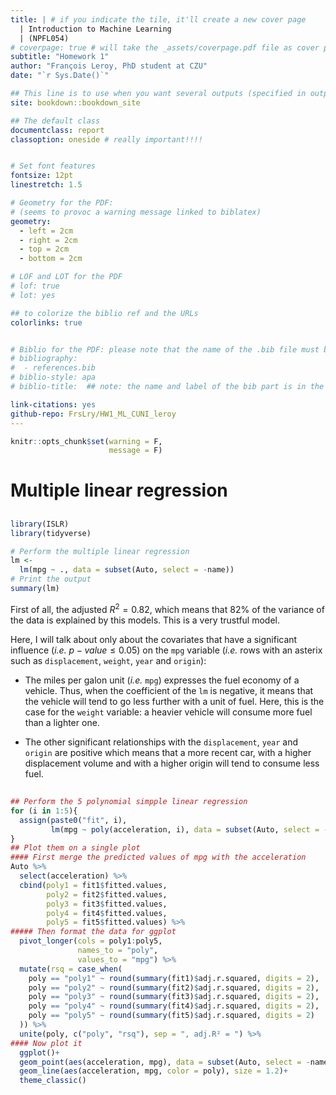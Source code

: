 ```yaml
--- 
title: | # if you indicate the tile, it'll create a new cover page
  | Introduction to Machine Learning
  | (NPFL054)
# coverpage: true # will take the _assets/coverpage.pdf file as cover page
subtitle: "Homework 1"
author: "François Leroy, PhD student at CZU"
date: "`r Sys.Date()`"

## This line is to use when you want several outputs (specified in output.yml)
site: bookdown::bookdown_site

## The default class 
documentclass: report
classoption: oneside # really important!!!!


# Set font features
fontsize: 12pt
linestretch: 1.5

# Geometry for the PDF: 
# (seems to provoc a warning message linked to biblatex)
geometry:
  - left = 2cm
  - right = 2cm
  - top = 2cm
  - bottom = 2cm

# LOF and LOT for the PDF
# lof: true
# lot: yes

## to colorize the biblio ref and the URLs
colorlinks: true 


# Biblio for the PDF: please note that the name of the .bib file must be as simple as possible (e.g. no underscore)
# bibliography:
#  - references.bib
# biblio-style: apa
# biblio-title:  ## note: the name and label of the bib part is in the template!!!

link-citations: yes
github-repo: FrsLry/HW1_ML_CUNI_leroy
---
```


```r
knitr::opts_chunk$set(warning = F,
                      message = F)
```

# Multiple linear regression {#q1}


## 

```r
library(ISLR)
library(tidyverse)
```

```r
# Perform the multiple linear regression
lm <- 
  lm(mpg ~ ., data = subset(Auto, select = -name))
# Print the output
summary(lm)
```

First of all, the adjusted $R^2 = 0.82$, which means that 82% of the variance of the data is explained by this models. This is a very trustful model. 


Here, I will talk about only about the covariates that have a significant influence (*i.e.* $p-value \leq 0.05$) on the `mpg` variable (*i.e.* rows with an asterix such as `displacement`, `weight`, `year` and `origin`):

* The miles per galon unit (*i.e.* `mpg`) expresses the fuel economy of a vehicle. Thus, when the coefficient of the `lm` is negative, it means that the vehicle will tend to go less further with a unit of fuel. Here, this is the case for the `weight` variable: a heavier vehicle will consume more fuel than a lighter one. 

* The other significant relationships with the `displacement`, `year` and `origin` are positive which means that a more recent car, with a higher displacement volume and with a higher origin will tend to consume less fuel. 

\newpage

## 

```r
## Perform the 5 polynomial simpple linear regression
for (i in 1:5){
  assign(paste0("fit", i),
         lm(mpg ~ poly(acceleration, i), data = subset(Auto, select = -name)))
}
## Plot them on a single plot
#### First merge the predicted values of mpg with the acceleration
Auto %>% 
  select(acceleration) %>% 
  cbind(poly1 = fit1$fitted.values,
        poly2 = fit2$fitted.values,
        poly3 = fit3$fitted.values,
        poly4 = fit4$fitted.values,
        poly5 = fit5$fitted.values) %>%
##### Then format the data for ggplot  
  pivot_longer(cols = poly1:poly5,
               names_to = "poly",
               values_to = "mpg") %>% 
  mutate(rsq = case_when(
    poly == "poly1" ~ round(summary(fit1)$adj.r.squared, digits = 2),
    poly == "poly2" ~ round(summary(fit2)$adj.r.squared, digits = 2),
    poly == "poly3" ~ round(summary(fit3)$adj.r.squared, digits = 2),
    poly == "poly4" ~ round(summary(fit4)$adj.r.squared, digits = 2),
    poly == "poly5" ~ round(summary(fit5)$adj.r.squared, digits = 2)
  )) %>% 
  unite(poly, c("poly", "rsq"), sep = ", adj.R² = ") %>% 
#### Now plot it
  ggplot()+
  geom_point(aes(acceleration, mpg), data = subset(Auto, select = -name))+
  geom_line(aes(acceleration, mpg, color = poly), size = 1.2)+
  theme_classic()
```


